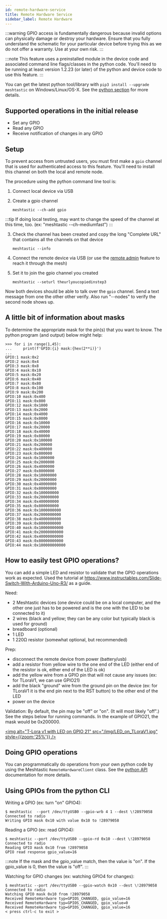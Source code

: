 ```yaml
---
id: remote-hardware-service
title: Remote Hardware Service
sidebar_label: Remote Hardware
---
```


:::warning
GPIO access is fundamentally dangerous because invalid options can physically damage or destroy your hardware. Ensure that you fully understand the schematic for your particular device before trying this as we do not offer a warranty. Use at your own risk.
:::

:::note
This feature uses a preinstalled module in the device code and associated command line flags/classes in the python code. You'll need to be running at least version 1.2.23 (or later) of the python and device code to use this feature.
:::

You can get the latest python tool/library with `pip3 install --upgrade meshtastic` on Windows/Linux/OS-X. See the [python section](/docs/software/python/cli/installation) for more details.

## Supported operations in the initial release

- Set any GPIO
- Read any GPIO
- Receive notification of changes in any GPIO

## Setup

To prevent access from untrusted users, you must first make a `gpio` channel that is used for authenticated access to this feature. You'll need to install this channel on both the local and remote node.

The procedure using the python command line tool is:

1. Connect local device via USB

2. Create a gpio channel
   ```shell
   meshtastic --ch-add gpio
   ```

:::tip
If doing local testing, may want to change the speed of the channel at this time, too. (ex: "meshtastic --ch-mediumfast")
:::

3. Check the channel has been created and copy the long "Complete URL" that contains all the channels on that device

   ```shell
   meshtastic --info
   ```

4. Connect the remote device via USB (or use the [remote admin](device-remote-admin) feature to reach it through the mesh)

5. Set it to join the gpio channel you created
   ```shell
   meshtastic --seturl theurlyoucopiedinstep3
   ```

Now both devices should be able to talk over the `gpio` channel. Send a text message from one the other other verify. Also run "--nodes" to verify the second node shows up.

## A little bit of information about masks

To determine the appropriate mask for the pin(s) that you want to know. The python program (and output) below might help:

```
>>> for i in range(1,45):
...     print(f'GPIO:{i} mask:{hex(2**i)}')
...
GPIO:1 mask:0x2
GPIO:2 mask:0x4
GPIO:3 mask:0x8
GPIO:4 mask:0x10
GPIO:5 mask:0x20
GPIO:6 mask:0x40
GPIO:7 mask:0x80
GPIO:8 mask:0x100
GPIO:9 mask:0x200
GPIO:10 mask:0x400
GPIO:11 mask:0x800
GPIO:12 mask:0x1000
GPIO:13 mask:0x2000
GPIO:14 mask:0x4000
GPIO:15 mask:0x8000
GPIO:16 mask:0x10000
GPIO:17 mask:0x20000
GPIO:18 mask:0x40000
GPIO:19 mask:0x80000
GPIO:20 mask:0x100000
GPIO:21 mask:0x200000
GPIO:22 mask:0x400000
GPIO:23 mask:0x800000
GPIO:24 mask:0x1000000
GPIO:25 mask:0x2000000
GPIO:26 mask:0x4000000
GPIO:27 mask:0x8000000
GPIO:28 mask:0x10000000
GPIO:29 mask:0x20000000
GPIO:30 mask:0x40000000
GPIO:31 mask:0x80000000
GPIO:32 mask:0x100000000
GPIO:33 mask:0x200000000
GPIO:34 mask:0x400000000
GPIO:35 mask:0x800000000
GPIO:36 mask:0x1000000000
GPIO:37 mask:0x2000000000
GPIO:38 mask:0x4000000000
GPIO:39 mask:0x8000000000
GPIO:40 mask:0x10000000000
GPIO:41 mask:0x20000000000
GPIO:42 mask:0x40000000000
GPIO:43 mask:0x80000000000
GPIO:44 mask:0x100000000000
```

## How to easily test GPIO operations?

You can add a simple LED and resistor to validate that the GPIO operations work as expected. Used the tutorial at https://www.instructables.com/Slide-Switch-With-Arduino-Uno-R3/ as a guide.

Need:

- 2 Meshtastic devices (one device could be on a local computer, and the other one just has to be powered and is the one with the LED to be connected to it)
- 2 wires (black and yellow; they can be any color but typically black is used for ground)
- breadboard (optional)
- 1 LED
- 1 220Ω resistor (somewhat optional, but recommended)

Prep:

- disconnect the remote device from power (battery/usb)
- add a resistor from yellow wire to the one end of the LED (either end of the resistor is ok, either end of the LED is ok)
- add the yellow wire from a GPIO pin that will not cause any issues (ex: for TLoraV1, we can use GPIO21)
- add the black "ground" wire from the ground pin on the device (ex: for TLoraV1 it is the end pin next to the RST button) to the other end of the LED
- power on the device

Validation:
By default, the pin may be "off" or "on". (It will most likely "off".) See the steps below for running commands. In the example of GPIO21, the mask would be 0x200000.

[<img alt="T-Lora v1 with LED on GPIO 21" src="/img/LED_on_TLoraV1.jpg" style={{zoom:'25%'}} />](/img/LED_on_TLoraV1.jpg)

## Doing GPIO operations

You can programmatically do operations from your own python code by using the Meshtastic `RemoteHardwareClient` class. See the [python API](/docs/software/python/cli/installation) documentation for more details.

## Using GPIOs from the python CLI

Writing a GPIO (ex: turn "on" GPIO4):

```shell title="Expected output"
$ meshtastic  --port /dev/ttyUSB0 --gpio-wrb 4 1 --dest \!28979058
Connected to radio
Writing GPIO mask 0x10 with value 0x10 to !28979058
```

Reading a GPIO (ex: read GPIO4):

```shell title="Expected output"
$ meshtastic --port /dev/ttyUSB0 --gpio-rd 0x10 --dest \!28979058
Connected to radio
Reading GPIO mask 0x10 from !28979058
GPIO read response gpio_value=16
```

:::note
If the mask and the gpio_value match, then the value is "on". If the gpio_value is 0, then the value is "off".
:::

Watching for GPIO changes (ex: watching GPIO4 for changes):

```shell title="Expected output"
$ meshtastic --port /dev/ttyUSB0 --gpio-watch 0x10 --dest \!28979058
Connected to radio
Watching GPIO mask 0x10 from !28979058
Received RemoteHardware typ=GPIOS_CHANGED, gpio_value=16
Received RemoteHardware typ=GPIOS_CHANGED, gpio_value=0
Received RemoteHardware typ=GPIOS_CHANGED, gpio_value=16
< press ctrl-c to exit >
```